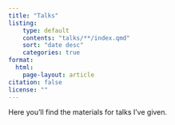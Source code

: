 ```yaml
---
title: "Talks"
listing:
    type: default
    contents: "talks/**/index.qmd"
    sort: "date desc"
    categories: true
format:
  html:
    page-layout: article
citation: false
license: ""
---
```


Here you'll find the materials for talks I've given.
